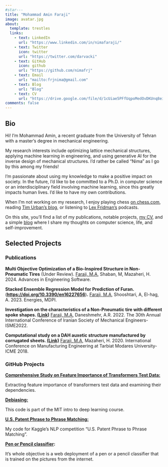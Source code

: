 ```yaml
---
#star---
title: "Mohammad Amin Faraji"
image: avatar.jpg
about:
  template: trestles
  links:
    - text: LinkedIn
      url: "https://www.linkedin.com/in/nimafaraji/"
    - text: Twitter
      icon: twitter
      url: "https://twitter.com/darvacki"
    - text: GitHub
      icon: github
      url: "https://github.com/nimafrj"
    - text: Email
      url: "mailto:frjnima@gmail.com"
    - text: Blog
      url: "Blog"
    - text: CV
      url: "https://drive.google.com/file/d/1cUiae5PFfUqpoMedOvDKUnq8ei2vtwfe/view?usp=drive_link"
comments: false
---
```


::: column-page
## Bio

Hi! I'm Mohammad Amin, a recent graduate from the University of Tehran with a master's degree in mechanical engineering.

My research interests include optimizing lattice mechanical structures, applying machine learning in engineering, and using generative AI for the inverse design of mechanical structures. I'd rather be called "Nima" as I go by this among my friends!

I'm passionate about using my knowledge to make a positive impact on society. In the future, I'd like to be committed to a Ph.D. in computer science or an interdisciplinary field involving machine learning, since this greatly impacts human lives. I'd like to have my own contributions.

When I'm not working on my research, I enjoy playing chess [on chess.com](https://www.chess.com/member/darvack), reading [Tim Urban's blog](https://waitbutwhy.com/), or listening to [Lex Fridman's](https://www.youtube.com/@lexfridman) podcasts.

On this site, you'll find a list of my publications, notable projects, [my CV](https://drive.google.com/file/d/1cUiae5PFfUqpoMedOvDKUnq8ei2vtwfe/view?usp=drive_link), and a simple [blog](Blog) where I share my thoughts on computer science, life, and self-improvement.

## Selected Projects

### Publications

**Multi Objective Optimization of a Bio-Inspired Structure in Non-Pneumatic Tires** (Under Review). [Faraji, M.A]{.underline}, Shaban, M, Mazaheri, H. 2024. Advances in Engineering Software.

**Stacked Ensemble Regression Model for Prediction of Furan.** ([**https://doi.org/10.3390/en16227656**](https://doi.org/10.3390/en16227656))**.** [Faraji, M.A]{.underline}, Shooshtari, A, El-hag, A. 2023. Energies, MDPI.

**Investigation on the characteristics of a Non-Pneumatic tire with different spoke shapes. [(Link)](ISME_NPT_Faraji.pdf)** [Faraji, M.A]{.underline}, Daneshmehr, A.R. 2022. The 30th Annual International Conference of Iranian Society of Mechanical Engineers-ISME2022.

**Computational study on a DAH auxetic structure manufactured by corrugated sheets. [(Link)](ICME_Faraji.pdf)** [Faraji, M.A]{.underline}, Mazaheri, H. 2020. International Conference on Manufacturing Engineering at Tarbiat Modares University-ICME 2018.

### GitHub Projects

[**Comprehensive Study on Feature Importance of Transformers Test Data:**](https://github.com/NimaFrj/transformers-feature-importance)

Extracting feature importance of transformers test data and examining their dependencies.

[**Debiasing:**](https://github.com/NimaFrj/Debiasing/blob/main/Debiasing.ipynb)

This code is part of the MIT intro to deep learning course.

[**U.S. Patent Phrase to Phrase Matching:**](https://github.com/NimaFrj/US-Patent-Phrase-to-Phrase-Matching-Kaggle-Competition)

My code for Kaggle's NLP competition "U.S. Patent Phrase to Phrase Matching".

[**Pen or Pencil classifier**](https://nimafrj.github.io/Pencil_Website/pencil.html)**:**

It's whole objective is a web deployment of a pen or a pencil classifier that is trained on the pictures from the internet.
:::